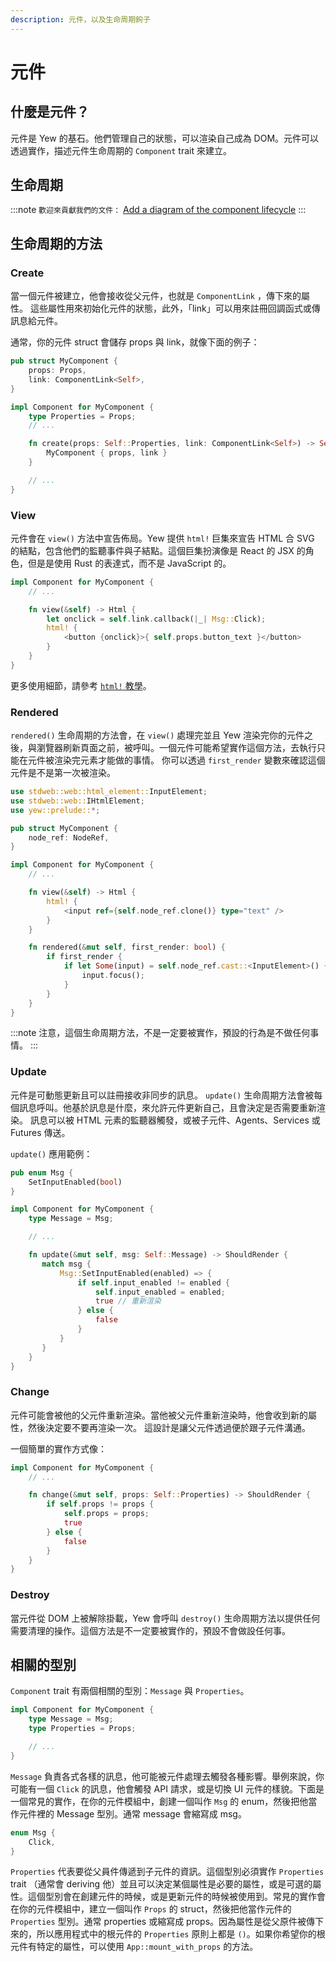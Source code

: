 ```yaml
---
description: 元件，以及生命周期鉤子
---
```


# 元件

## 什麼是元件？

元件是 Yew 的基石。他們管理自己的狀態，可以渲染自己成為 DOM。元件可以透過實作，描述元件生命周期的 `Component` trait 來建立。

## 生命周期

:::note
`歡迎來貢獻我們的文件：` [Add a diagram of the component lifecycle](https://github.com/yewstack/docs/issues/22)
:::

## 生命周期的方法

### Create

當一個元件被建立，他會接收從父元件，也就是 `ComponentLink` ，傳下來的屬性。 這些屬性用來初始化元件的狀態，此外，「link」可以用來註冊回調函式或傳訊息給元件。

通常，你的元件 struct 會儲存 props 與 link，就像下面的例子：

```rust
pub struct MyComponent {
    props: Props,
    link: ComponentLink<Self>,
}

impl Component for MyComponent {
    type Properties = Props;
    // ...

    fn create(props: Self::Properties, link: ComponentLink<Self>) -> Self {
        MyComponent { props, link }
    }

    // ...
}
```

### View

元件會在 `view()` 方法中宣告佈局。Yew 提供 `html!` 巨集來宣告 HTML 合 SVG 的結點，包含他們的監聽事件與子結點。這個巨集扮演像是 React 的 JSX 的角色，但是是使用 Rust 的表達式，而不是 JavaScript 的。

```rust
impl Component for MyComponent {
    // ...

    fn view(&self) -> Html {
        let onclick = self.link.callback(|_| Msg::Click);
        html! {
            <button {onclick}>{ self.props.button_text }</button>
        }
    }
}
```

更多使用細節，請參考 [`html!` 教學](html.md)。

### Rendered

`rendered()` 生命周期的方法會，在 `view()` 處理完並且 Yew 渲染完你的元件之後，與瀏覽器刷新頁面之前，被呼叫。一個元件可能希望實作這個方法，去執行只能在元件被渲染完元素才能做的事情。 你可以透過 `first_render` 變數來確認這個元件是不是第一次被渲染。

```rust
use stdweb::web::html_element::InputElement;
use stdweb::web::IHtmlElement;
use yew::prelude::*;

pub struct MyComponent {
    node_ref: NodeRef,
}

impl Component for MyComponent {
    // ...

    fn view(&self) -> Html {
        html! {
            <input ref={self.node_ref.clone()} type="text" />
        }
    }

    fn rendered(&mut self, first_render: bool) {
        if first_render {
            if let Some(input) = self.node_ref.cast::<InputElement>() {
                input.focus();
            }
        }
    }
}
```

:::note
注意，這個生命周期方法，不是一定要被實作，預設的行為是不做任何事情。
:::

### Update

元件是可動態更新且可以註冊接收非同步的訊息。 `update()` 生命周期方法會被每個訊息呼叫。他基於訊息是什麼，來允許元件更新自己，且會決定是否需要重新渲染。 訊息可以被 HTML 元素的監聽器觸發，或被子元件、Agents、Services 或 Futures 傳送。

`update()` 應用範例：

```rust
pub enum Msg {
    SetInputEnabled(bool)
}

impl Component for MyComponent {
    type Message = Msg;

    // ...

    fn update(&mut self, msg: Self::Message) -> ShouldRender {
       match msg {
           Msg::SetInputEnabled(enabled) => {
               if self.input_enabled != enabled {
                   self.input_enabled = enabled;
                   true // 重新渲染
               } else {
                   false
               }
           }
       }
    }
}
```

### Change

元件可能會被他的父元件重新渲染。當他被父元件重新渲染時，他會收到新的屬性，然後決定要不要再渲染一次。 這設計是讓父元件透過便於跟子元件溝通。

一個簡單的實作方式像：

```rust
impl Component for MyComponent {
    // ...

    fn change(&mut self, props: Self::Properties) -> ShouldRender {
        if self.props != props {
            self.props = props;
            true
        } else {
            false
        }
    }
}
```

### Destroy

當元件從 DOM 上被解除掛載，Yew 會呼叫 `destroy()` 生命周期方法以提供任何需要清理的操作。這個方法是不一定要被實作的，預設不會做設任何事。

## 相關的型別

`Component` trait 有兩個相關的型別：`Message` 與 `Properties`。

```rust
impl Component for MyComponent {
    type Message = Msg;
    type Properties = Props;

    // ...
}
```

`Message` 負責各式各樣的訊息，他可能被元件處理去觸發各種影響。舉例來說，你可能有一個 `Click` 的訊息，他會觸發 API 請求，或是切換 UI 元件的樣貌。下面是一個常見的實作，在你的元件模組中，創建一個叫作 `Msg` 的 enum，然後把他當作元件裡的 Message 型別。通常 message 會縮寫成 msg。

```rust
enum Msg {
    Click,
}
```

`Properties` 代表要從父員件傳遞到子元件的資訊。這個型別必須實作 `Properties` trait （通常會 deriving 他）並且可以決定某個屬性是必要的屬性，或是可選的屬性。這個型別會在創建元件的時候，或是更新元件的時候被使用到。常見的實作會在你的元件模組中，建立一個叫作 `Props` 的 struct，然後把他當作元件的`Properties` 型別。通常 properties 或縮寫成 props。因為屬性是從父原件被傳下來的，所以應用程式中的根元件的 `Properties` 原則上都是 `()`。如果你希望你的根元件有特定的屬性，可以使用 `App::mount_with_props` 的方法。

